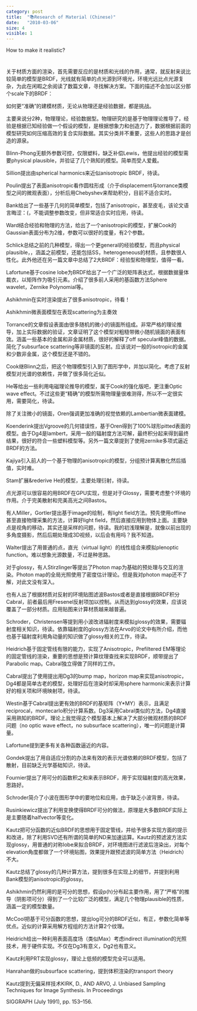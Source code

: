```yaml
---
category: post
title:  "📚Research of Material (Chinese)"
date:   "2010-03-06"
size: 4
visible: 1
---
```


How to make it realistic? 

#

关于材质方面的渲染，首先需要反应的是材质和光线的作用，通常，就反射来说比较简单的模型是BRDF，光线就有简单的点光源到环境光，环境光远比点光源复杂，为此在闲暇之余阅读了数篇文章，寻找解决方案。下面的描述不会加以区分那个scale下的BRDF：

如何更“准确”的建模材质，无论从物理还是经验数据，都是挑战。

主要来说分2种，物理理论，经验数据型。物理研究的是基于物理理论推导了，经验是根据已知经验做一个假设的模型，是根据想象力和创造力了，数据根据前面的模型研究如何压缩高效的复合实际数据。其实分类并不重要，这些人的思路才是创造的源泉。

Blinn-Phong无额外参数可控，仅限塑料，缺乏补偿Lewis，他提出经验的模型需要physical plausible，并验证了几个熟知的模型。简单而受人爱戴。

Sillion提出由spherical harmonics来近似anisotropic BRDF，待读。

Poulin提出了表面anisotropic看作圆柱形成（介于displacement与torrance类模型之间的微观表面），分析后用Chebyshev来帮助积分，目前不适合实时。

Bank给出了一些基于几何的简单模型，包括了anisotropic，甚至皮毛，该论文语言晦涩：(，不能调整参数改变，但非常适合实时应用，待读。

Ward结合经验和物理的方法，给出了一个anisotropic的模型，扩展Cook的Gaussian表面分布为2维，参数可以很好的度量，有2个参数。

Schlick总结之前的几种模型，得出一个更general的经验模型，而且physical plausible，，涵盖之前模型，还能包括SS，heterogeneous的材质，且参数很人性化。此外他还在另一篇文章中总结了2大BRDF：经验型和物理型，值得一看。

Lafortune基于cosine lobe为BRDF给出了一个广泛的矩阵表达式，根据数据量体裁衣，以矩阵作为吸引元素。介绍了很多前人采用的基函数方法Sphere wavelet，Zernike Polynomial等。

Ashikhmin在实时渲染提出了很多anisotropic，待看！

Ashikhmin微表面模型在表现scattering为主奏效

Torrance的文章假设表面由很多随机的微小的镜面所组成。非常严格的理论推导，加上实际数据的验证，文章证明了这个模型对粗糙带微小随机镜面的表面有效。涵盖一些基本的金属和非金属材质，很好的解释了off specular峰值的数据。简化了subsurface scattering等非镜面的反射。应该说对一般的isotropic的金属和少数非金属，这个模型还是不错的。

Cook继Blinn之后，把这个物理模型引入到了图形学中，并加以简化。考虑了反射模型对光谱的依赖性，并做了很多简化近似。

He等给出一些利用电磁理论推导的模型，属于Cook的强化版吧，更注重Optic wave effect。不过这些更“精确”的模型所需物理量很难测得，所以不一定很实用，需要简化，待读。

除了关注微小的镜面，Oren强调更加准确的视觉依赖的Lambertian微表面建模。

Koenderink提出Vgroove的几何错误性，基于Oren得到了100%球形pitted表面的模型。由于Dg4是lambert，采用一般的辐射度方法可解，最终积分起来得到最终结果，很好的符合一些塑料模型等。另外一篇文章提到了使用zernike多项式逼近BRDF的方法。

Kajiya引入前人的一个基于物理的anisotropic的模型，分组预计算离散化然后插值，实时难。

Stam扩展&rederive He的模型，主要处理衍射，待读。

点光源可以很容易的用BRDF在GPU实现，但是对于Glossy，需要考虑整个环境的作用。介于完美散射和完美高光之间Bastos。

有人Miller，Gortler提出基于image的绘制，有light field方法。预先使用offline甚至直接物理采集的方法，计算好light field，然后直接应用到物体上面。主要缺点是视角的移动，其实还是采样的问题，待读。我的初浅理解是，就像以前出现的多角度摄影，然后后期处理成3D视频，以后会有用吗？我不知道。

Walter提出了用普通的点，直光（virtual light）的线性组合来模拟plenoptic function。难以想象光源数量，不过是种思路。

对于glossy，有人Stirzlinger等提出了Photon map为基础的预处理与交互的渲染。Photon map的全局光照使用了密度估计理论。但是我对photon map还不了解，对此文没有深入。

也有人出了根据材质对反射的环境贴图滤波Bastos或者是直接根据BRDF积分Cabral，前者最后用Fresenel反射项加以控制。从而达到glossy的效果，应该说覆盖了一部分材质。应用贴图来计算材质越来越普遍。

Schroder，Christensen等提到用小波改进辐射度来模拟glossy的效果，需要辐射度相关知识，待读。依靠辐射度的glossy方法在Arvo的论文中有所介绍，而他也基于辐射度利用角动量的知识做了glossy相关的工作，待读。

Heidrich基于固定管线有限的能力，实现了Anisotropic，Prefiltered EM等理论的固定管线的渲染，重要的思想是预计算纹理查找来实现BRDF，顺带提出了Parabolic map。Cabral独立得做了同样的工作。

Cabral提出了使用提出用Dg3的bump map，horizon map来实现anisotropic，Dg4都是简单古老的模型，处理好后在渲染时却采用sphere harmonic来表示计算好的相关项和环境映射项，待读。

Westin基于Cabral提出更有效的BRDF的基矩阵（Y*MY）表示，且满足reciprocal，montecarlo积分计算系数。Dg3采用Cabral类似的方法，Dg4直接采用熟知的BRDF。理论上我觉得这个模型基本上解决了大部分微观材质的BRDF问题（no optic wave effect，no subsurface scattering），唯一的问题是计算量。

Lafortune提到更多有关各种函数逼近的内容。

Gondek提出了用自适应分割的办法来有效的表示光谱依赖的BRDF模型，包括了散射，目前缺乏光学基础知识，待读。

Fournier提出了用可分的函数积之和来表示BRDF，用于实现辐射度的高光效果，思路好。

Schroder简介了小波在图形学中的要地位和应用，由于缺乏小波背景，待读。

Rusinkiewicz提出了利用变换使得BRDF可分的做法，原理是大多数BRDF实际上是主要随着halfvector等变化。

Kautz把可分函数的近似BRDF的思想用于固定管线，并给予很多实现方面的提示和改进，除了利用SVD还有所谓的简单的ND来加速运算。Kautz的预滤波方法实现glossy，用普通的对称lobe来拟合BRDF，对环境图进行滤波后渲染出，对每个elevation角度都做了一个环境贴图，效果提升跟预滤波的简单方法（Heidrich）不大。

Kautz总结了glossy的几种计算方法，提到很多在实现上的细节，并提到利用Bank模型的anisotropic的glossy。

Ashikhmin仍然利用的是可分的思想，假设p(h)分布起主要作用，用了“严格”的推导（阴影项可分）得到了一个比较广泛的模型，满足几个物理plausible的性质，涵盖一定的模型数量。

McCool把基于可分函数的思想，提出log可分的BRDF近似，有正，参数化简单等优点。近似的计算采用解方程组的方法计算2个纹理。

Heidrich给出一种利用表面高度场（类似Max）考虑indirect illumination的光照技术，用于硬件实现。不仅在Dg3有意义，Dg2也有意义。

Kautz利用PRT实现glossy，理论上低频的模型完全可以适用。

Hanrahan做的subsurface scattering，提到体积渲染的transport theory

Kautz提到无偏采样技术KIRK, D., AND ARVO, J. Unbiased Sampling Techniques for Image Synthesis. In Proceedings

SIGGRAPH (July 1991), pp. 153–156.

